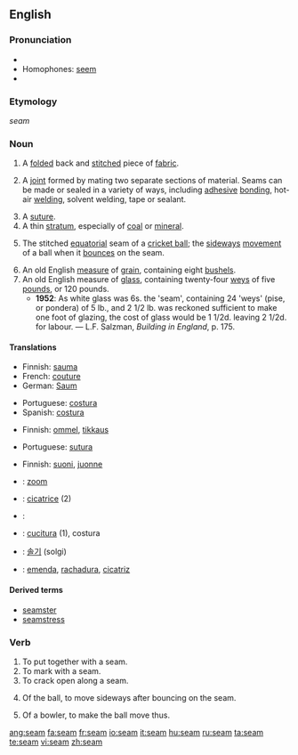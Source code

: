 {{wikipedia|dab=Seam}}
==English==

===Pronunciation===
* {{audio|en-us-seem.ogg|Audio (US)}}
* Homophones: [[seem]]
* {{rhymes|iːm}}

===Etymology===
{{etyl|ang}} ''seam''

===Noun===
{{en-noun}}

# A [[folded]] back and [[stitch]]ed piece of [[fabric]].
# {{roof construction}} A [[joint]] formed by mating two separate sections of material. Seams can be made or sealed in a variety of ways, including [[adhesive]] [[bonding]], hot-air [[welding]], solvent welding, tape or sealant.
# A [[suture]].
# A thin [[stratum]], especially of [[coal]] or [[mineral]].
# {{cricket}} The stitched [[equatorial]] seam of a [[cricket ball]]; the [[sideways]] [[movement]] of a ball when it [[bounce]]s on the seam.
# An old English [[measure]] of [[grain]], containing eight [[bushel]]s.
# An old English measure of [[glass]], containing twenty-four [[wey]]s of five [[pound]]s, or 120 pounds.
#* '''1952''': As white glass was 6s. the 'seam', containing 24 'weys' (pise, or pondera) of 5 lb., and 2 1/2 lb. was reckoned sufficient to make one foot of glazing, the cost of glass would be 1 1/2d. leaving 2 1/2d. for labour. &mdash; L.F. Salzman, ''Building in England'', p. 175.

====Translations====
{{trans-top|folded back and stitched piece of fabric}}
* Finnish: [[sauma]]
* French: [[couture]]
* German: [[Saum]] {{m}}
{{trans-mid}}
* Portuguese: [[costura]] {{f}}
* Spanish: [[costura]] {{f}}
{{trans-bottom}}

{{trans-top|suture}}
* Finnish: [[ommel]], [[tikkaus]]
{{trans-mid}}
* Portuguese: [[sutura]] {{f}}
{{trans-bottom}}

{{trans-top|thin stratum of mineral}}
* Finnish: [[suoni]], [[juonne]]
{{trans-mid}}
{{trans-bottom}}

{{trans-top|stitched seam of a cricket ball}}
{{trans-mid}}
{{trans-bottom}}

{{trans-top|measure of grain}}
{{trans-mid}}
{{trans-bottom}}

{{trans-top|measure of glass}}
{{trans-mid}}
{{trans-bottom}}

{{checktrans-top}}
* {{ttbc|Dutch}}: [[zoom]] {{m}}
* {{ttbc|French}}: [[cicatrice]] {{f}} (2)
* {{ttbc|Hebrew}}: {{he-translation|תפר|tefer}} {{m}}
* {{ttbc|Italian}}: [[cucitura]] {{f}} (1), costura
* {{ttbc|Korean}}: [[솔기]] (solgi)
* {{ttbc|Portuguese}}: [[emenda]], [[rachadura]], [[cicatriz]] {{f}}
{{trans-bottom}}

====Derived terms====
* [[seamster]]
* [[seamstress]]

===Verb===
{{en-verb}}

# To put together with a seam.
# To mark with a seam.
# To crack open along a seam.
# {{cricket}} Of the ball, to move sideways after bouncing on the seam.
# {{cricket}} Of a bowler, to make the ball move thus.

[[ang:seam]]
[[fa:seam]]
[[fr:seam]]
[[io:seam]]
[[it:seam]]
[[hu:seam]]
[[ru:seam]]
[[ta:seam]]
[[te:seam]]
[[vi:seam]]
[[zh:seam]]
